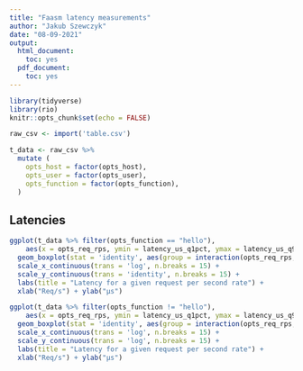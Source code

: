 ```yaml
---
title: "Faasm latency measurements"
author: "Jakub Szewczyk"
date: "08-09-2021"
output:
  html_document:
    toc: yes
  pdf_document:
    toc: yes
---
```


```r
library(tidyverse)
library(rio)
knitr::opts_chunk$set(echo = FALSE)
```

```r
raw_csv <- import('table.csv')
```

```r
t_data <- raw_csv %>%
  mutate (
    opts_host = factor(opts_host),
    opts_user = factor(opts_user),
    opts_function = factor(opts_function),
  )

```

## Latencies

```r
ggplot(t_data %>% filter(opts_function == "hello"),
    aes(x = opts_req_rps, ymin = latency_us_q1pct, ymax = latency_us_q99pct, lower = latency_us_q1, middle = latency_us_med, upper = latency_us_q3)) +
  geom_boxplot(stat = 'identity', aes(group = interaction(opts_req_rps, opts_function), color = opts_function)) +
  scale_x_continuous(trans = 'log', n.breaks = 15) +
  scale_y_continuous(trans = 'identity', n.breaks = 15) +
  labs(title = "Latency for a given request per second rate") +
  xlab("Req/s") + ylab("µs")
```

```r
ggplot(t_data %>% filter(opts_function != "hello"),
    aes(x = opts_req_rps, ymin = latency_us_q1pct, ymax = latency_us_q99pct, lower = latency_us_q1, middle = latency_us_med, upper = latency_us_q3)) +
  geom_boxplot(stat = 'identity', aes(group = interaction(opts_req_rps, opts_function), color = opts_function)) +
  scale_x_continuous(trans = 'log', n.breaks = 15) +
  scale_y_continuous(trans = 'log', n.breaks = 15) +
  labs(title = "Latency for a given request per second rate") +
  xlab("Req/s") + ylab("µs")
```
